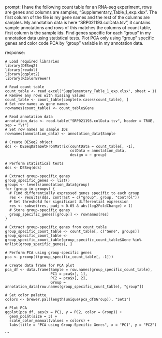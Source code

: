 prompt:
I have the following count table for an RNA-seq experiment, rows are genes and columns are samples, "Supplementary_Table_1_exp.xlsx". The first column of the file is my gene names and the rest of the columns are samples. My annotation data is here  "SRP021193.colData.tsv", it contains sample annotations and rows of this matches the columns of count table, first column is the sample ids. Find genes specific for each "group" in my annotation data  using statistical tests. Plot PCA only using "group" specific genes and color code PCA by "group" variable in my annotation data.

response:
```
# Load required libraries
library(DESeq2)
library(readxl)
library(ggplot2)
library(RColorBrewer)

# Read count table
count_table <- read_excel("Supplementary_Table_1_exp.xlsx", sheet = 1)
# Remove any rows with missing values
count_table <- count_table[complete.cases(count_table), ]
# Set row names as gene names
rownames(count_table) <- count_table$Gene

# Read annotation data
annotation_data <- read.table("SRP021193.colData.tsv", header = TRUE, sep = "\t")
# Set row names as sample IDs
rownames(annotation_data) <- annotation_data$Sample

# Create DESeq2 object
dds <- DESeqDataSetFromMatrix(countData = count_table[, -1],
                              colData = annotation_data,
                              design = ~ group)

# Perform statistical tests
dds <- DESeq(dds)

# Extract group-specific genes
group_specific_genes <- list()
groups <- levels(annotation_data$group)
for (group in groups) {
  # Find differentially expressed genes specific to each group
  res <- results(dds, contrast = c("group", group, "Control"))
  # Set threshold for significant differential expression
  res <- subset(res, padj < 0.05 & abs(log2FoldChange) > 1)
  # Store group-specific genes
  group_specific_genes[[group]] <- rownames(res)
}

# Extract group-specific genes from count table
group_specific_count_table <- count_table[, c("Gene", groups)]
group_specific_count_table <- group_specific_count_table[group_specific_count_table$Gene %in% unlist(group_specific_genes), ]

# Perform PCA using group-specific genes
pca <- prcomp(t(group_specific_count_table[, -1]))

# Create data frame for PCA plot
pca_df <- data.frame(Sample = row.names(group_specific_count_table),
                     PC1 = pca$x[, 1],
                     PC2 = pca$x[, 2],
                     Group = annotation_data[row.names(group_specific_count_table), "group"])

# Set color palette
colors <- brewer.pal(length(unique(pca_df$Group)), "Set1")

# Plot PCA
ggplot(pca_df, aes(x = PC1, y = PC2, color = Group)) +
  geom_point(size = 3) +
  scale_color_manual(values = colors) +
  labs(title = "PCA using Group-Specific Genes", x = "PC1", y = "PC2")
```
```
